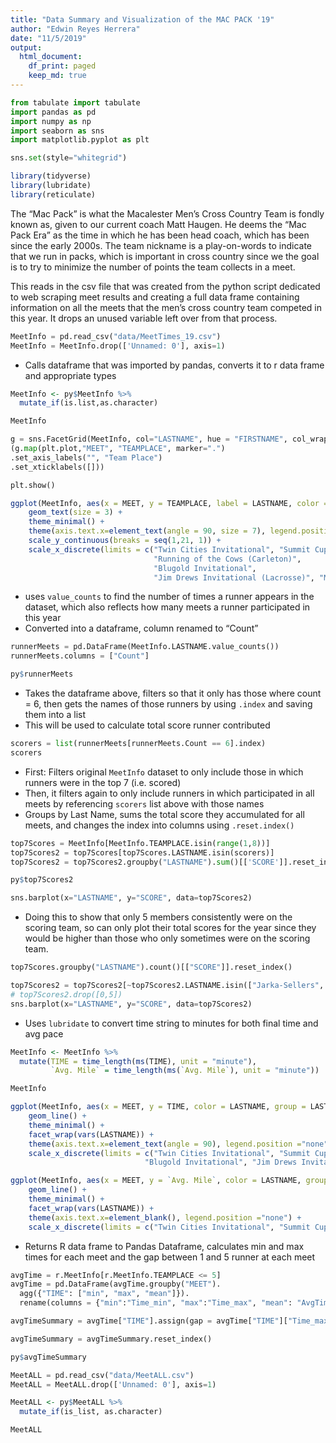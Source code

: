 ```yaml
---
title: "Data Summary and Visualization of the MAC PACK '19"
author: "Edwin Reyes Herrera"
date: "11/5/2019"
output: 
  html_document:
    df_print: paged
    keep_md: true
---
```

```python
from tabulate import tabulate
import pandas as pd
import numpy as np
import seaborn as sns
import matplotlib.pyplot as plt

sns.set(style="whitegrid")
```

```r
library(tidyverse)
library(lubridate)
library(reticulate)
```

The "Mac Pack" is what the Macalester Men's Cross Country Team is fondly known as, given to our current coach Matt Haugen. He deems the "Mac Pack Era" as the time in which he has been head coach, which has been since the early 2000s. The team nickname is a play-on-words to indicate that we run in packs, which is important in cross country since we the goal is to try to minimize the number of points the team collects in a meet.

This reads in the csv file that was created from the python script dedicated to web scraping meet results and creating a full data frame containing information on all the meets that the men's cross country team competed in this year. It drops an unused variable left over from that process.

```python
MeetInfo = pd.read_csv("data/MeetTimes_19.csv")
MeetInfo = MeetInfo.drop(['Unnamed: 0'], axis=1)
```

* Calls dataframe that was imported by pandas, converts it to r data frame and appropriate types

```r
MeetInfo <- py$MeetInfo %>%
  mutate_if(is.list,as.character)

MeetInfo
```

```python
g = sns.FacetGrid(MeetInfo, col="LASTNAME", hue = "FIRSTNAME", col_wrap=5)
(g.map(plt.plot,"MEET", "TEAMPLACE", marker=".")
.set_axis_labels("", "Team Place")
.set_xticklabels([]))

plt.show()
```

```r
ggplot(MeetInfo, aes(x = MEET, y = TEAMPLACE, label = LASTNAME, color = LASTNAME)) +
    geom_text(size = 3) +
    theme_minimal() +
    theme(axis.text.x=element_text(angle = 90, size = 7), legend.position ="none") +
    scale_y_continuous(breaks = seq(1,21, 1)) + 
    scale_x_discrete(limits = c("Twin Cities Invitational", "Summit Cup", 
                                "Running of the Cows (Carleton)", 
                                "Blugold Invitational", 
                                "Jim Drews Invitational (Lacrosse)", "MIAC"))
```

* uses `value_counts` to find the number of times a runner appears in the dataset, which also reflects how many meets a runner participated in this year
* Converted into a dataframe, column renamed to "Count"

```python
runnerMeets = pd.DataFrame(MeetInfo.LASTNAME.value_counts())
runnerMeets.columns = ["Count"]
```
```r
py$runnerMeets
```

* Takes the dataframe above, filters so that it only has those where count = 6, then gets the names of those runners by using `.index` and saving them into a list
* This will be used to calculate total score runner contributed

```python
scorers = list(runnerMeets[runnerMeets.Count == 6].index)
scorers
```

* First: Filters original `MeetInfo` dataset to only include those in which runners were in the top 7 (i.e. scored)
* Then, it filters again to only include runners in which participated in all meets by referencing `scorers` list above with those names
* Groups by Last Name, sums the total score they accumulated for all meets, and changes the index into columns using `.reset.index()`

```python
top7Scores = MeetInfo[MeetInfo.TEAMPLACE.isin(range(1,8))]
top7Scores2 = top7Scores[top7Scores.LASTNAME.isin(scorers)]
top7Scores2 = top7Scores2.groupby("LASTNAME").sum()[['SCORE']].reset_index()
```
```r
py$top7Scores2
```

```python
sns.barplot(x="LASTNAME", y="SCORE", data=top7Scores2)
```

* Doing this to show that only 5 members consistently were on the scoring team, so can only plot their total scores for the year since they would be higher than those who only sometimes were on the scoring team.

```python
top7Scores.groupby("LASTNAME").count()[["SCORE"]].reset_index()
```

```python
top7Scores2 = top7Scores2[~top7Scores2.LASTNAME.isin(["Jarka-Sellers", "Peske"])]
# top7Scores2.drop([0,5])
sns.barplot(x="LASTNAME", y="SCORE", data=top7Scores2)
```

* Uses `lubridate` to convert time string to minutes for both final time and avg pace

```r
MeetInfo <- MeetInfo %>%
  mutate(TIME = time_length(ms(TIME), unit = "minute"),
         `Avg. Mile` = time_length(ms(`Avg. Mile`), unit = "minute"))

MeetInfo
```


```r
ggplot(MeetInfo, aes(x = MEET, y = TIME, color = LASTNAME, group = LASTNAME)) + geom_point() +
    geom_line() +
    theme_minimal() +
    facet_wrap(vars(LASTNAME)) +
    theme(axis.text.x=element_text(angle = 90), legend.position ="none") +
    scale_x_discrete(limits = c("Twin Cities Invitational", "Summit Cup", "Running of the Cows (Carleton)",
                              "Blugold Invitational", "Jim Drews Invitational (Lacrosse)", "MIAC"))
```


```r
ggplot(MeetInfo, aes(x = MEET, y = `Avg. Mile`, color = LASTNAME, group = LASTNAME)) + geom_point() +
    geom_line() +
    theme_minimal() +
    facet_wrap(vars(LASTNAME)) +
    theme(axis.text.x=element_blank(), legend.position ="none") +
    scale_x_discrete(limits = c("Twin Cities Invitational", "Summit Cup", "Running of the Cows (Carleton)","Blugold Invitational", "Jim Drews Invitational (Lacrosse)", "MIAC"))
```

* Returns R data frame to Pandas Dataframe, calculates min and max times for each meet and the gap between 1 and 5 runner at each meet

```python
avgTime = r.MeetInfo[r.MeetInfo.TEAMPLACE <= 5]
avgTime = pd.DataFrame(avgTime.groupby("MEET").
  agg({"TIME": ["min", "max", "mean"]}).
  rename(columns = {"min":"Time_min", "max":"Time_max", "mean": "AvgTime"}))

avgTimeSummary = avgTime["TIME"].assign(gap = avgTime["TIME"]["Time_max"] - avgTime["TIME"]["Time_min"])

avgTimeSummary = avgTimeSummary.reset_index()
```
```r
py$avgTimeSummary
```


```python
MeetALL = pd.read_csv("data/MeetALL.csv")
MeetALL = MeetALL.drop(['Unnamed: 0'], axis=1)
```

```r
MeetALL <- py$MeetALL %>%
  mutate_if(is_list, as.character)

MeetALL
```


